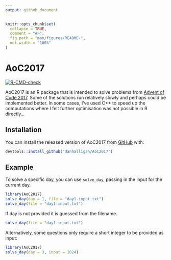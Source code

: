 ```yaml
---
output: github_document
---
```


<!-- README.md is generated from README.Rmd. Please edit that file -->

```r
knitr::opts_chunk$set(
  collapse = TRUE,
  comment = "#>",
  fig.path = "man/figures/README-",
  out.width = "100%"
)
```

# AoC2017

<!-- badges: start -->
[![R-CMD-check](https://github.com/danhalligan/AoC2017/workflows/R-CMD-check/badge.svg)](https://github.com/danhalligan/AoC2017/actions)
<!-- badges: end -->

AoC2017 is an R package that is intended to solve problems from
[Advent of Code 2017](https://adventofcode.com/2017). Some of the solutions
run relatively slowly and perhaps could be implemented better. In some cases,
I've used C++ to speed up the computations where I felt further optimisation
was not possible in R directly...

## Installation

You can install the released version of AoC2017 from
[GitHub](https://github.com/) with:

``` r
devtools::install_github("danhalligan/AoC2017")
```

## Example

To solve a specific day, you can use `solve_day`, passing in the input for
the current day.


``` r
library(AoC2017)
solve_day(day = 1, file = "day1-input.txt")
solve_day(file = "day1-input.txt")
```

If day is not provided it is guessed from the filename.

``` r
solve_day(file = "day1-input.txt")
```

Alternatively, some questions only require a short integer to be provided as
input:

```r
library(AoC2017)
solve_day(day = 3, input = 1024)
```
